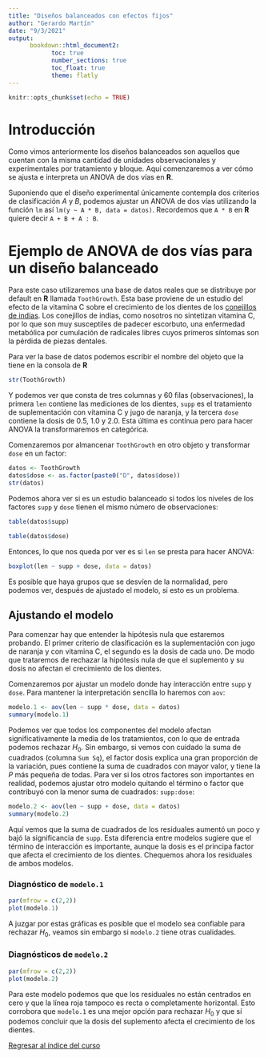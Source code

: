 ```yaml
---
title: "Diseños balanceados con efectos fijos"
author: "Gerardo Martín"
date: "9/3/2021"
output: 
      bookdown::html_document2:
            toc: true 
            number_sections: true
            toc_float: true
            theme: flatly
---
```


```r
knitr::opts_chunk$set(echo = TRUE)
```

# Introducción

Como vimos anteriormente los diseños balanceados son aquellos que cuentan con la misma cantidad de unidades observacionales y experimentales por tratamiento y bloque. Aquí comenzaremos a ver cómo se ajusta e interpreta un ANOVA de dos vías en **R**.

Suponiendo que el diseño experimental únicamente contempla dos criterios de clasificación $A$ y $B$, podemos ajustar un ANOVA de dos vías utilizando la función `lm` así `lm(y ~ A * B, data = datos)`. Recordemos que `A * B` en **R** quiere decir `A + B + A : B`.

# Ejemplo de ANOVA de dos vías para un diseño balanceado

Para este caso utilizaremos una base de datos reales que se distribuye por default en **R** llamada `ToothGrowth`. Esta base proviene de un estudio del efecto de la vitamina C sobre el crecimiento de los dientes de los [conejillos de indias](https://es.wikipedia.org/wiki/Cavia_porcellus#/media/Archivo:Caviaklein.jpg). Los conejillos de indias, como nosotros no sintetizan vitamina C, por lo que son muy susceptiles de padecer escorbuto, una enfermedad metabólica por cumulación de radicales libres cuyos primeros síntomas son la pérdida de piezas dentales.

Para ver la base de datos podemos escribir el nombre del objeto que la tiene en la consola de **R**
```r
str(ToothGrowth)
```

Y podemos ver que consta de tres columnas y 60 filas (observaciones), la primera `len` contiene las mediciones de los dientes, `supp` es el tratamiento de suplementación con vitamina C y jugo de naranja, y la tercera `dose` contiene la dosis de 0.5, 1.0 y 2.0. Esta última es contínua pero para hacer ANOVA la transformaremos en categórica.

Comenzaremos por almancenar `ToothGrowth` en otro objeto y transformar `dose` en un factor:

```r
datos <- ToothGrowth
datos$dose <- as.factor(paste0("D", datos$dose))
str(datos)
```

Podemos ahora ver si es un estudio balanceado si todos los niveles de los factores `supp` y `dose` tienen el mismo número de observaciones:

```r
table(datos$supp)
```

```r
table(datos$dose)
```

Entonces, lo que nos queda por ver es si `len` se presta para hacer ANOVA:

```r
boxplot(len ~ supp + dose, data = datos)
```

Es posible que haya grupos que se desvíen de la normalidad, pero podemos ver, después de ajustado el modelo, si esto es un problema.

## Ajustando el modelo

Para comenzar hay que entender la hipótesis nula que estaremos probando. El primer criterio de clasificación es la suplementación con jugo de naranja y con vitamina C, el segundo es la dosis de cada uno. De modo que trataremos de rechazar la hipótesis nula de que el suplemento y su dosis no afectan el crecimiento de los dientes.

Comenzaremos por ajustar un modelo donde hay interacción entre `supp` y `dose`. Para mantener la interpretación sencilla lo haremos con `aov`:

```r
modelo.1 <- aov(len ~ supp * dose, data = datos)
summary(modelo.1)
```

Podemos ver que todos los componentes del modelo afectan significativamente la media de los tratamientos, con lo que de entrada podemos rechazar $H_0$. Sin embargo, si vemos con cuidado la suma de cuadrados (columna `Sum Sq`), el factor dosis explica una gran proporción de la variación, pues contiene la suma de cuadrados con mayor valor, y tiene la $P$ más pequeña de todas. Para ver si los otros factores son importantes en realidad, podemos ajustar otro modelo quitando el término o factor que contribuyó con la menor suma de cuadrados: `supp:dose`:

```r
modelo.2 <- aov(len ~ supp + dose, data = datos)
summary(modelo.2)
```

Aquí vemos que la suma de cuadrados de los residuales aumentó un poco y bajó la significancia de `supp`. Esta diferencia entre modelos sugiere que el término de interacción es importante, aunque la dosis es el principa factor que afecta el crecimiento de los dientes. Chequemos ahora los residuales de ambos modelos.

### Diagnóstico de `modelo.1`

```r
par(mfrow = c(2,2))
plot(modelo.1)
```

A juzgar por estas gráficas es posible que el modelo sea confiable para rechazar $H_0$, veamos sin embargo si `modelo.2` tiene otras cualidades.

### Diagnósticos de `modelo.2`

```r
par(mfrow = c(2,2))
plot(modelo.2)
```

Para este modelo podemos que que los residuales no están centrados en cero y que la línea roja tampoco es recta o completamente horizontal. Esto corrobora que `modelo.1` es una mejor opción para rechazar $H_0$ y que sí podemos concluir que la dosis del suplemento afecta el crecimiento de los dientes. 

[Regresar al índice del curso](../index.html)